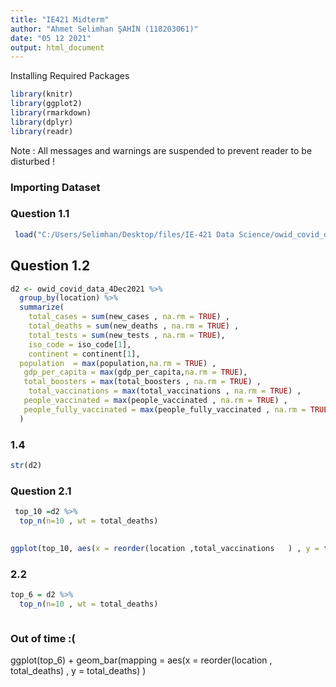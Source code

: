 ---
title: "IE421 Midterm"
author: "Ahmet Selimhan ŞAHİN (118203061)"
date: "05 12 2021"
output: html_document
---


Installing Required Packages

```{r , warning=FALSE , message=FALSE}
library(knitr)
library(ggplot2)
library(rmarkdown)
library(dplyr)
library(readr)
```

Note : All messages and warnings are suspended to prevent reader to be disturbed !


### Importing Dataset

### Question 1.1
```{r , warning=FALSE , message=FALSE}
 load("C:/Users/Selimhan/Desktop/files/IE-421 Data Science/owid_covid_data_4Dec2021.Rdata")

```

## Question 1.2

```{r , warning=FALSE , message=FALSE}
d2 <- owid_covid_data_4Dec2021 %>%
  group_by(location) %>%
  summarize(
    total_cases = sum(new_cases , na.rm = TRUE) ,
    total_deaths = sum(new_deaths , na.rm = TRUE) ,
    total_tests = sum(new_tests , na.rm = TRUE),
    iso_code = iso_code[1],
    continent = continent[1],
  population  = max(population,na.rm = TRUE) ,
   gdp_per_capita = max(gdp_per_capita,na.rm = TRUE),
   total_boosters = max(total_boosters , na.rm = TRUE) ,
    total_vaccinations = max(total_vaccinations , na.rm = TRUE) , 
   people_vaccinated = max(people_vaccinated , na.rm = TRUE) ,
   people_fully_vaccinated = max(people_fully_vaccinated , na.rm = TRUE)
  )


```



### 1.4

```{r , warning=FALSE , message=FALSE}
str(d2)
```


### Question 2.1


```{r , warning=FALSE , message=FALSE}

 top_10 =d2 %>%
  top_n(n=10 , wt = total_deaths)
  

```

```{r,,fig.width=8 , warning=FALSE, message=FALSE}
ggplot(top_10, aes(x = reorder(location ,total_vaccinations   ) , y = total_vaccinations)) + geom_bar(fill = "steelblue" , stat = "identity") + geom_text(aes(label = total_vaccinations))  + coord_flip()
```


### 2.2

```{r , warning=FALSE , message=FALSE }
top_6 = d2 %>%
  top_n(n=10 , wt = total_deaths)



```


### Out of time :( 


ggplot(top_6) + geom_bar(mapping = aes(x = reorder(location , total_deaths) , y = total_deaths) )









